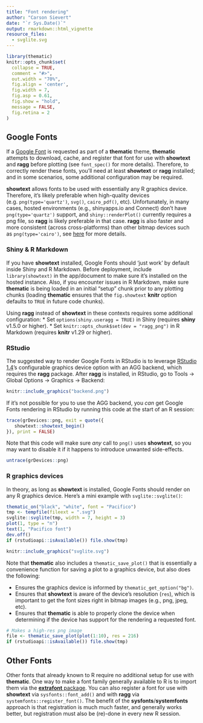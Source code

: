 ```yaml
---
title: "Font rendering"
author: "Carson Sievert"
date: "`r Sys.Date()`"
output: rmarkdown::html_vignette
resource_files:
  - svglite.svg
---
```


```r
library(thematic)
knitr::opts_chunk$set(
  collapse = TRUE,
  comment = "#>",
  out.width = "70%", 
  fig.align = 'center',
  fig.width = 7,
  fig.asp = 0.61,
  fig.show = "hold",
  message = FALSE,
  fig.retina = 2
)
```


## Google Fonts {#google-fonts}

If a [Google Font](https://fonts.google.com) is requested as part of a **thematic** theme, **thematic** attempts to download, cache, and register that font for use with **showtext** and **ragg** before plotting (see `font_spec()` for more details). Therefore, to correctly render these fonts, you'll need at least **showtext** or **ragg** installed; and in some scenarios, some additional configuration may be required.

**showtext** allows fonts to be used with essentially any R graphics device. Therefore, it's likely preferable when high-quality devices (e.g. `png(type='quartz')`, `svg()`, `cairo_pdf()`, etc). Unfortunately, in many cases, hosted environments (e.g., shinyapps.io and Connect) don't have `png(type='quartz')` support, and `shiny::renderPlot()` currently requires a png file, so **ragg** is likely preferable in that case. **ragg** is also faster and more consistent (across cross-platforms) than other bitmap devices such as `png(type='cairo')`, see [here](https://ragg.r-lib.org/) for more details.

### Shiny & R Markdown {#shiny-rmd}

If you have **showtext** installed, Google Fonts should 'just work' by default inside Shiny and R Markdown. Before deployment, include `library(showtext)` in the app/document to make sure it's installed on the hosted instance. Also, if you encounter issues in R Markdown, make sure **thematic** is being loaded in an initial "setup" chunk prior to any plotting chunks (loading **thematic** ensures that the `fig.showtext` **knitr** option defaults to `TRUE` in future code chunks).

Using **ragg** instead of **showtext** in these contexts requires some additional configuration:
  * Set `options(shiny.useragg = TRUE)` in Shiny (requires **shiny** v1.5.0 or higher).
  * Set `knitr::opts_chunk$set(dev = "ragg_png")` in R Markdown (requires **knitr** v1.29 or higher).

### RStudio {#rstudio}

The suggested way to render Google Fonts in RStudio is to leverage [RStudio 1.4](https://dailies.rstudio.com)'s configurable graphics device option with an AGG backend, which requires the **ragg** package. After **ragg** is installed, in RStudio, go to Tools -> Global Options -> Graphics -> Backend:

```r
knitr::include_graphics("backend.png")
```

If it's not possible for you to use the AGG backend, you _can_ get Google Fonts rendering in RStudio by running this code at the start of an R session:

```r
trace(grDevices::png, exit = quote({
   showtext::showtext_begin()
}), print = FALSE)
```

Note that this code will make sure _any_ call to `png()` uses **showtext**, so you may want to disable it if it happens to introduce unwanted side-effects.

```r
untrace(grDevices::png)
```

### R graphics devices {#r-devices}

In theory, as long as **showtext** is installed, Google Fonts should render on any R graphics device. Here's a mini example with `svglite::svglite()`:

```r
thematic_on("black", "white", font = "Pacifico")
tmp <- tempfile(fileext = ".svg")
svglite::svglite(tmp, width = 7, height = 3)
plot(1, type = "n")
text(1, "Pacifico font")
dev.off()
if (rstudioapi::isAvailable()) file.show(tmp)
```

```r
knitr::include_graphics("svglite.svg")
```

Note that **thematic** also includes a `thematic_save_plot()` that is essentially a convenience function for saving a plot to a graphics device, but also does the following:

* Ensures the graphics device is informed by `thematic_get_option("bg")`.
* Ensures that **showtext** is aware of the device's resolution (`res`), which is important to get the font sizes right in bitmap images (e.g., png, jpeg, etc).
* Ensures that **thematic** is able to properly clone the device when determining if the device has support for the rendering a requested font.

```r
# Makes a high-res png image
file <- thematic_save_plot(plot(1:10), res = 216)
if (rstudioapi::isAvailable()) file.show(tmp)
```

## Other Fonts {#other-fonts}

Other fonts that already known to R require no additional setup for use with **thematic**. One way to make a font family generally available to R is to import them via the [**extrafont** package](https://github.com/wch/extrafont). You can also register a font for use with **showtext** via `sysfonts::font_add()` and with **ragg** via `systemfonts::register_font()`. The benefit of the **sysfonts**/**systemfonts** approach is that registration is much much faster, and generally works better, but registration must also be (re)-done in every new R session.  
